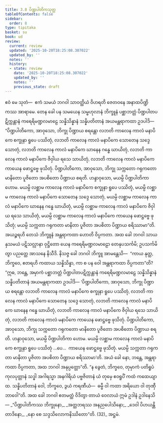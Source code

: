 ```yaml
---
title: 3.8 ပိဏ္ဍပါတိကသုတ္တ
tableOfContents: false
sidebar:
  order: 8
type: tipitaka
basket: su
book: ud
review:
  current: review
  updated: '2025-10-20T18:25:08.307022'
  updated_by: ''
  notes: ''
  history:
  - state: review
    date: '2025-10-20T18:25:08.307022'
    updated_by: ''
    notes: ''
    previous_state: draft
---
```



<DynamicBreadcrumb />


<ReviewStatus review={frontmatter.review} showDetails={true} />

<HypothesisAnnotation frontmatter={frontmatter} />

<Division number="28" book="ud" e="ch" v="18" p="111">

<Paragraph number="217" book="ud">
ဧဝံ မေ သုတံ—  ဧကံ သမယံ ဘဂဝါ သာဝတ္ထိယံ ဝိဟရတိ ဇေတဝနေ အနာထပိဏ္ဍိကဿ အာရာမေ. တေန ခေါ ပန သမယေန သမ္ဗဟုလာနံ ဘိက္ခူနံ ပစ္ဆာဘတ္တံ ပိဏ္ဍပါတပဋိက္ကန္တာနံ ကရေရိမဏ္ဍလမာဠေ သန္နိသိန္နာနံ သန္နိပတိတာနံ အယမန္တရာကထာ ဥဒပါဒိ—
</Paragraph>

<Paragraph number="218" book="ud">
“ပိဏ္ဍပါတိကော, အာဝုသော, ဘိက္ခု ပိဏ္ဍာယ စရန္တော လဘတိ ကာလေန ကာလံ မနာပိကေ စက္ခုနာ ရူပေ ပဿိတုံ, လဘတိ ကာလေန ကာလံ မနာပိကေ သောတေန သဒ္ဒေ သောတုံ, လဘတိ ကာလေန ကာလံ မနာပိကေ ဃာနေန ဂန္ဓေ ဃာယိတုံ, လဘတိ ကာလေန ကာလံ မနာပိကေ ဇိဝှါယ ရသေ သာယိတုံ, လဘတိ ကာလေန ကာလံ မနာပိကေ ကာယေန ဖောဋ္ဌဗ္ဗေ ဖုသိတုံ. ပိဏ္ဍပါတိကော, အာဝုသော, ဘိက္ခု သက္ကတော ဂရုကတော မာနိတော ပူဇိတော အပစိတော ပိဏ္ဍာယ စရတိ. ဟန္ဒာဝုသော, မယမ္ပိ ပိဏ္ဍပါတိကာ ဟောမ. မယမ္ပိ လစ္ဆာမ ကာလေန ကာလံ မနာပိကေ စက္ခုနာ ရူပေ ပဿိတုံ, မယမ္ပိ လစ္ဆာမ ကာလေန ကာလံ မနာပိကေ သောတေန သဒ္ဒေ သောတုံ, မယမ္ပိ လစ္ဆာမ ကာလေန ကာလံ မနာပိကေ ဃာနေန ဂန္ဓေ ဃာယိတုံ, မယမ္ပိ လစ္ဆာမ ကာလေန ကာလံ မနာပိကေ ဇိဝှါယ ရသေ သာယိတုံ, မယမ္ပိ လစ္ဆာမ ကာလေန ကာလံ မနာပိကေ ကာယေန ဖောဋ္ဌဗ္ဗေ ဖုသိတုံ; မယမ္ပိ သက္ကတာ ဂရုကတာ မာနိတာ ပူဇိတာ အပစိတာ ပိဏ္ဍာယ စရိဿာမာ”တိ. အယဉ္စရဟိ တေသံ ဘိက္ခူနံ အန္တရာကထာ ဟောတိ ဝိပ္ပကတာ.
</Paragraph>

<Paragraph number="219" book="ud">
အထ ခေါ ဘဂဝါ သာယနှသမယံ ပဋိသလ္လာနာ ဝုဋ္ဌိတော ယေန ကရေရိမဏ္ဍလမာဠော တေနုပသင်္ကမိ; ဥပသင်္ကမိတွာ ပညတ္တေ အာသနေ နိသီဒိ. နိသဇ္ဇ ခေါ ဘဂဝါ ဘိက္ခူ အာမန္တေသိ—  “ကာယ နုတ္ထ, ဘိက္ခဝေ, ဧတရဟိ ကထာယ သန္နိသိန္နာ, ကာ စ ပန ဝေါ အန္တရာကထာ ဝိပ္ပကတာ”တိ?
</Paragraph>

<Paragraph number="220" book="ud">
“ဣဓ, ဘန္တေ, အမှာကံ ပစ္ဆာဘတ္တံ ပိဏ္ဍပါတပဋိက္ကန္တာနံ ကရေရိမဏ္ဍလမာဠေ သန္နိသိန္နာနံ သန္နိပတိတာနံ အယမန္တရာကထာ ဥဒပါဒိ—
</Paragraph>

<Paragraph number="221" book="ud">
‘ပိဏ္ဍပါတိကော, အာဝုသော, ဘိက္ခု ပိဏ္ဍာယ စရန္တော လဘတိ ကာလေန ကာလံ မနာပိကေ စက္ခုနာ ရူပေ ပဿိတုံ, လဘတိ ကာလေန ကာလံ မနာပိကေ သောတေန သဒ္ဒေ သောတုံ, လဘတိ ကာလေန ကာလံ မနာပိကေ ဃာနေန ဂန္ဓေ ဃာယိတုံ, လဘတိ ကာလေန ကာလံ မနာပိကေ ဇိဝှါယ ရသေ သာယိတုံ, လဘတိ ကာလေန ကာလံ မနာပိကေ ကာယေန ဖောဋ္ဌဗ္ဗေ ဖုသိတုံ. ပိဏ္ဍပါတိကော, အာဝုသော, ဘိက္ခု သက္ကတော ဂရုကတော မာနိတော ပူဇိတော အပစိတော ပိဏ္ဍာယ စရတိ. ဟန္ဒာဝုသော, မယမ္ပိ ပိဏ္ဍပါတိကာ ဟောမ. မယမ္ပိ လစ္ဆာမ ကာလေန ကာလံ မနာပိကေ စက္ခုနာ ရူပေ ပဿိတုံ …ပေ…  ကာယေန ဖောဋ္ဌဗ္ဗေ ဖုသိတုံ. မယမ္ပိ သက္ကတာ ဂရုကတာ မာနိတာ ပူဇိတာ အပစိတာ ပိဏ္ဍာယ စရိဿာမာ’တိ. အယံ ခေါ နော, ဘန္တေ, အန္တရာကထာ ဝိပ္ပကတာ, အထ ဘဂဝါ အနုပ္ပတ္တော”တိ.
</Paragraph>

<Paragraph number="222" book="ud">
“န ခွေတံ, ဘိက္ခဝေ, တုမှာကံ ပတိရူပံ ကုလပုတ္တာနံ သဒ္ဓါ အဂါရသ္မာ အနဂါရိယံ ပဗ္ဗဇိတာနံ ယံ တုမှေ ဧဝရူပိံ ကထံ ကထေယျာထ. သန္နိပတိတာနံ ဝေါ, ဘိက္ခဝေ, ဒွယံ ကရဏီယံ—  ဓမ္မီ ဝါ ကထာ အရိယော ဝါ တုဏှီဘာဝေါ”တိ.
</Paragraph>

<Paragraph number="223" book="ud">
အထ ခေါ ဘဂဝါ ဧတမတ္ထံ ဝိဒိတွာ တာယံ ဝေလာယံ ဣမံ ဥဒါနံ ဥဒါနေသိ—
</Paragraph>

<Paragraph number="224" type="verses" book="ud">
_“ပိဏ္ဍပါတိကဿ ဘိက္ခုနော,_  
_အတ္တဘရဿ အနညပေါသိနော;_  
_ဒေဝါ ပိဟယန္တိ တာဒိနော,_  
_နော စေ သဒ္ဒသိလောကနိဿိတော”တိ. (32)_  


</Paragraph>
</Division>

<Paragraph number="225" type="center" book="ud">
အဋ္ဌမံ.
</Paragraph>